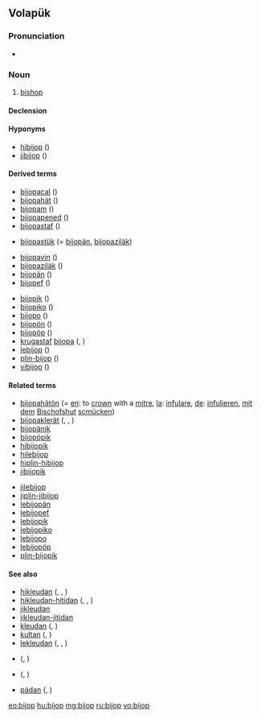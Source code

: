 ==Volapük==

===Pronunciation===
* {{IPA|[biˈʃop]|lang=vo}}

===Noun===
{{vo-noun}}

# {{qualifier|male or female}} [[bishop]]

====Declension====
{{vo-decl-noun}}

====Hyponyms====
* [[hibijop]] ({{l|vo|hi-}})
* [[jibijop]] ({{l|vo|ji-}})

====Derived terms====
{{top2}}
* [[bijopacal]] ({{l|vo|cal}})
* [[bijopahät]] ({{l|vo|hät}})
* [[bijopam]] ({{l|vo|-am}})
* [[bijopapened]] ({{l|vo|pened}})
* [[bijopastaf]] ({{l|vo|staf}})
* {{qualifier|older term}} [[bijopastük]] (= [[bijopän]], [[bijopaziläk]])
* [[bijopavin]] ({{l|vo|vin}})
* [[bijopaziläk]] ({{l|vo|ziläk}})
* [[bijopän]] ({{l|vo|-än}})
* [[bijopef]] ({{l|vo|-ef}})
{{mid2}}
* [[bijopik]] ({{l|vo|-ik}})
* [[bijopiko]] ({{l|vo|-iko}})
* [[bijopo]] ({{l|vo|-o}})
* [[bijopön]] ({{l|vo|-ön}})
* [[bijopöp]] ({{l|vo|-öp}})
* [[krugastaf]] [[bijopa]] ({{l|vo|krug}}, {{l|vo|staf}})
* [[lebijop]] ({{l|vo|le-}})
* [[plin-bijop]] ({{l|vo|plin}})
* [[vibijop]] ({{l|vo|vi-}})
{{bottom2}}

====Related terms====
{{top2}}
* [[bijopahätön]] (= [[en]]: to [[crown]] with a [[mitre]], [[la]]: [[infulare]], [[de]]: [[infulieren]], [[mit]] [[dem]] [[Bischofshut]] [[scmücken]])
* [[bijopaklerät]] ({{l|vo|klerät}}, {{l|vo|kler}}, {{l|vo|-ät}})
* [[bijopänik]]
* [[bijopöpik]]
* [[hibijopik]]
* [[hilebijop]]
* [[hiplin-hibijop]]
* [[jibijopik]]
{{mid2}}
* [[jilebijop]]
* [[jiplin-jibijop]]
* [[lebijopän]]
* [[lebijopef]]
* [[lebijopik]]
* [[lebijopiko]]
* [[lebijopo]]
* [[lebijopöp]]
* [[plin-bijopik]]
{{bottom2}}

====See also====
* [[hikleudan]] ({{l|vo|hi-}}, {{l|vo|kleud}}, {{l|vo|-an}})
* [[hikleudan-hitidan]] ({{l|vo|tid}}, {{l|vo|tidan}}, {{l|vo|tidön}})
* [[jikleudan]]
* [[jikleudan-jitidan]]
* [[kleudan]] ({{l|vo|kleud}}, {{l|vo|-an}})
* [[kultan]] ({{l|vo|kult}}, {{l|vo|-an}})
* [[lekleudan]] ({{l|vo|le-}}, {{l|vo|kleud}}, {{l|vo|-an}})
* {{l|vo|pastan}} ({{l|vo|past}}, {{l|vo|-an}})
* {{l|vo|papal}} ({{l|vo|pap}}, {{l|vo|-al}})
* [[pädan]] ({{l|vo|päd}}, {{l|vo|-an}})

[[eo:bijop]]
[[hu:bijop]]
[[mg:bijop]]
[[ru:bijop]]
[[vo:bijop]]